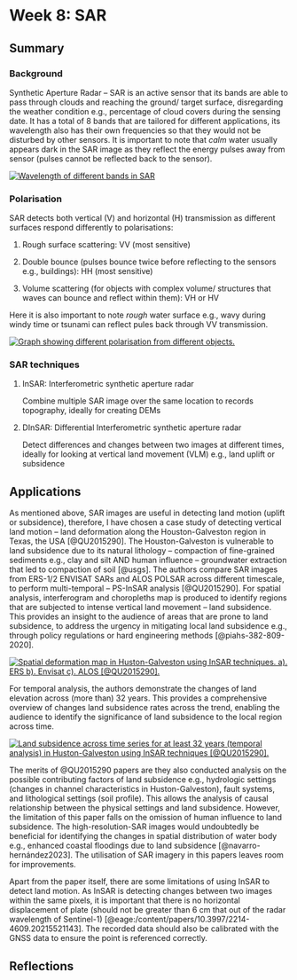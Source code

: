 # Week 8: SAR

## Summary

### Background

Synthetic Aperture Radar -- SAR is an active sensor that its bands are able to pass through clouds and reaching the ground/ target surface, disregarding the weather condition e.g., percentage of cloud covers during the sensing date. It has a total of 8 bands that are tailored for different applications, its wavelength also has their own frequencies so that they would not be disturbed by other sensors. It is important to note that *calm* water usually appears dark in the SAR image as they reflect the energy pulses away from sensor (pulses cannot be reflected back to the sensor).

[![Wavelength of different bands in SAR](images/SARwavelength.png)](SAR-wavelength)

### Polarisation

SAR detects both vertical (V) and horizontal (H) transmission as different surfaces respond differently to polarisations:

1.  Rough surface scattering: VV (most sensitive)

2.  Double bounce (pulses bounce twice before reflecting to the sensors e.g., buildings): HH (most sensitive)

3.  Volume scattering (for objects with complex volume/ structures that waves can bounce and reflect within them): VH or HV

Here it is also important to note *rough* water surface e.g., wavy during windy time or tsunami can reflect pules back through VV transmission.

[![Graph showing different polarisation from different objects.](images/SARPolarization.jpg)](SAR-polarisation)

### SAR techniques

1.  InSAR: Interferometric synthetic aperture radar

    Combine multiple SAR image over the same location to records topography, ideally for creating DEMs

2.  DInSAR: Differential Interferometric synthetic aperture radar

    Detect differences and changes between two images at different times, ideally for looking at vertical land movement (VLM) e.g., land uplift or subsidence

## Applications

As mentioned above, SAR images are useful in detecting land motion (uplift or subsidence), therefore, I have chosen a case study of detecting vertical land motion -- land deformation along the Houston-Galveston region in Texas, the USA [@QU2015290]. The Houston-Galveston is vulnerable to land subsidence due to its natural lithology -- compaction of fine-grained sediments e.g., clay and silt AND human influence -- groundwater extraction that led to compaction of soil [@usgs]. The authors compare SAR images from ERS-1/2 ENVISAT SARs and ALOS POLSAR across different timescale, to perform multi-temporal -- PS-InSAR analysis [@QU2015290]. For spatial analysis, interferogram and choropleths map is produced to identify regions that are subjected to intense vertical land movement -- land subsidence. This provides an insight to the audience of areas that are prone to land subsidence, to address the urgency in mitigating local land subsidence e.g., through policy regulations or hard engineering methods [@piahs-382-809-2020].

[![Spatial deformation map in Huston-Galveston using InSAR techniques. a). ERS b). Envisat c). ALOS [@QU2015290].](images/Huston_spatial.jpg)](huston-spatial)

For temporal analysis, the authors demonstrate the changes of land elevation across (more than) 32 years. This provides a comprehensive overview of changes land subsidence rates across the trend, enabling the audience to identify the significance of land subsidence to the local region across time.

[![Land subsidence across time series for at least 32 years (temporal analysis) in Huston-Galveston using InSAR techniques [@QU2015290].](images/huston_temporal.jpg)](Huston-temporal)

The merits of @QU2015290 papers are they also conducted analysis on the possible contributing factors of land subsidence e.g., hydrologic settings (changes in channel characteristics in Huston-Galveston), fault systems, and lithological settings (soil profile). This allows the analysis of causal relationship between the physical settings and land subsidence. However, the limitation of this paper falls on the omission of human influence to land subsidence. The high-resolution-SAR images would undoubtedly be beneficial for identifying the changes in spatial distribution of water body e.g., enhanced coastal floodings due to land subsidence [@navarro-hernández2023]. The utilisation of SAR imagery in this papers leaves room for improvements.  

Apart from the paper itself, there are some limitations of using InSAR to detect land motion. As InSAR is detecting changes between two images within the same pixels, it is important that there is no horizontal displacement of plate (should not be greater than 6 cm that out of the radar wavelength of Sentinel-1) [@eage:/content/papers/10.3997/2214-4609.20215521143]. The recorded data should also be calibrated with the GNSS data to ensure the point is referenced correctly.

## Reflections
